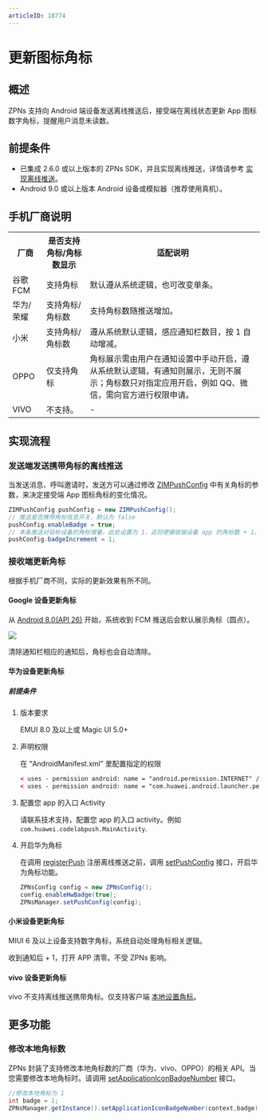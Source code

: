 ```yaml
---
articleID: 18774
---
```

# 更新图标角标


## 概述

ZPNs 支持向 Android 端设备发送离线推送后，接受端在离线状态更新 App 图标数字角标，提醒用户消息未读数。

## 前提条件

- 已集成 2.6.0 或以上版本的 ZPNs SDK，并且实现离线推送，详情请参考 [实现离线推送](./../Implement%20offline%20push%20notification.mdx)。
- Android 9.0 或以上版本 Android 设备或模拟器（推荐使用真机）。 

## 手机厂商说明

<table>
<tbody><tr>
<th>厂商</th>
<th>是否支持角标/角标数显示</th>
<th>适配说明</th>
</tr>
<tr>
<td>谷歌 FCM</td>
<td>支持角标</td>
<td>默认遵从系统逻辑，也可改变单条。</td>
</tr>
<tr>
<td>华为/荣耀</td>
<td>支持角标/角标数</td>
<td>支持角标数随推送增加。</td>
</tr>
<tr>
<td>小米</td>
<td>支持角标/角标数</td>
<td>遵从系统默认逻辑，感应通知栏数目，按 1 自动增减。</td>
</tr>
<tr>
<td>OPPO</td>
<td>仅支持角标</td>
<td>角标展示需由用户在通知设置中手动开启，遵从系统默认逻辑，有通知则展示，无则不展示；角标数只对指定应用开启，例如 QQ、微信，需向官方进行权限申请。</td>
</tr>
<tr>
<td>VIVO</td>
<td>不支持。</td>
<td>-</td>
</tr>
</tbody></table>

## 实现流程

### 发送端发送携带角标的离线推送

当发送消息、呼叫邀请时，发送方可以通过修改 [ZIMPushConfig](@-ZIMPushConfig) 中有关角标的参数，来决定接受端 App 图标角标的变化情况。

 ```java
ZIMPushConfig pushConfig = new ZIMPushConfig();
// 推送是否携带角标信息开关，默认为 false
pushConfig.enableBadge = true;
// 本条推送对目标设备的角标增量，此处设置为 1，这将使接收端设备 app 的角标数 + 1。（仅限支持角标增量的接收端：FCM、华为）
pushConfig.badgeIncrement = 1;
```

### 接收端更新角标

根据手机厂商不同，实际的更新效果有所不同。

#### Google 设备更新角标

从 [Android 8.0(API 26)](https://developer.android.com/training/notify-user/badges?hl=zh-cn) 开始，系统收到 FCM 推送后会默认展示角标（圆点）。

<Frame width="128" height="auto" caption=""><img src="https://doc-media.zego.im/sdk-doc/Pics/ZIM/icon.png" /></Frame>

清除通知栏相应的通知后，角标也会自动清除。

#### 华为设备更新角标

##### 前提条件

1. 版本要求

    EMUI 8.0  及以上或 Magic UI 5.0+

2. 声明权限

    在 “AndroidManifest.xml” 里配置指定的权限

    ```xml
    < uses - permission android: name = "android.permission.INTERNET" / >
    < uses - permission android: name = "com.huawei.android.launcher.permission.CHANGE_BADGE " / >
    ```

3. 配置您 app 的入口 Activity 

    请联系技术支持，配置您 app 的入口 activity。例如 `com.huawei.codelabpush.MainActivity`.

4. 开启华为角标

    在调用 [registerPush](@registerPush) 注册离线推送之前，调用 [setPushConfig](@setPushConfig) 接口，开启华为角标功能。

    ```java
    ZPNsConfig config = new ZPNsConfig();
    config.enableHwBadge(true);
    ZPNsManager.setPushConfig(config);
    ```

#### 小米设备更新角标

MIUI 6 及以上设备支持数字角标，系统自动处理角标相关逻辑。

收到通知后 + 1，打开 APP 清零。不受 ZPNs 影响。

#### vivo 设备更新角标

vivo 不支持离线推送携带角标。仅支持客户端 <a href="#修改本地角标数">本地设置角标</a>。

## 更多功能

### 修改本地角标数

ZPNs 封装了支持修改本地角标数的厂商（华为、vivo、OPPO）的相关 API。当您需要修改本地角标时。请调用 [setApplicationIconBadgeNumber](@setApplicationIconBadgeNumber) 接口。

```java
//修改本地角标为 1
int badge = 1;
ZPNsManager.getInstance().setApplicationIconBadgeNumber(context,badge);
```